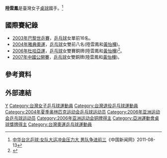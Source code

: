 {{Infobox sportsperson
| name                      = 陸雲鳳
| image                     = 
| image_size                = 
| alt                       = 
| real_name                 = 
| native_name               = 
| native_name_lang          = 
| romanizedname             = 
| english_name              = 
| birth_name                = 
| nationality               = 
| national_team             = 
| ethnicity                 = 
| hometown                  = 
| citizenship               = 
| birth_date                = {{Birth date and age|year=1984|month=1|day=16}}
| birth_place               = 
| death_date                = 
| death_place               = 
| resting_place             = 
| resting_place_coordinates = 
| monuments                 = 
| residence                 = 
| education                 = 
| alma_mater                = 
| occupation                = 
| years_active              = 1995 -
| agent                     = 
| height                    = {{height|m=1.78}}
| weight                    = {{weight|kg=59}}
| spouse                    = 
| country                   = 
| sport                     = 桌球
| position                  = 
| shoots                    = 
| catches                   = 
| disability                = 
| disability_class          = 
| weight_class              = 
| weight_class_type         = 
| rank                      = 
| event                     = 
| collegeteam               = 
| league                    = 
| league_type               = 
| club                      = 
| team                      = 
| turnedpro                 = 
| former_partner            = 黃怡樺、吳志祺
| coach                     = 
| retired                   = 
| coaching                  = 
| worlds                    = 
{{ubl
|'''2009年夏季世界大學運動會'''：混合雙打第二名
}}
| regionals                 = 
| nationals                 = 
{{ubl
|'''中華民國94年全國大專校院運動會公開女生組'''：桌球團體第一名
|'''中華民國98年全國大專校院運動會公開女生組'''：桌球單打第二名
}}
| olympics                  = 
| paralympics               = 
| commonwealth              = 
| highestranking            = 第18名 （2004年1月）
| pb                        = 
| medaltemplates            = 
{{MedalCountry|{{TPE}}}}
{{MedalSport|女子桌球}}
{{MedalCompetition|亞洲運動會}}
{{MedalBronze|2006年卡達多哈|女子雙打}}
{{MedalCompetition|夏季世界大學運動會}}
{{MedalBronze|2007年泰國曼谷|女子雙打}}
{{MedalSilver|2009年塞爾維亞貝爾格勒|混合雙打}}
| show-medals               = 
| updated                   = 2017年7月28日
}}
{{世大運獎牌記錄
|項目=桌球
|a1=2007
|b1=3
|c1=女子雙打
|a2=2009
|b2=2
|c2=混合雙打
}}
'''陸雲鳳'''{{BD|1984年|1月16日||}}是臺灣女子[[桌球|桌球]]國手。<ref>[http://sports.sina.com.cn/o/2011-08-13/22515701610.shtml 中华台北乒球:女队大运冲金压力大 男队争进前三]《中国新闻网》2011-08-13</ref>

==國際賽紀錄==
*[[2003年巴黎世乒賽|2003年巴黎世乒賽]]，[[桌球|乒乓球]]女單前16名。
*[[2004年雅典奧運|2004年雅典奧運]]，[[桌球|乒乓球]]女雙前八名(陸雲鳳和[[黃怡樺|黃怡樺]])。
*[[2006年杜哈亞運|2006年杜哈亞運]]，[[桌球|乒乓球]]女雙賽銅牌(陸雲鳳和[[黃怡樺|黃怡樺]])<ref name="中華奧林匹克委員會 2019">{{cite web | title=2006 杜哈亞運會 – 桌球 | website=中華奧林匹克委員會 | date=2019-06-30 | url=https://www.tpenoc.net/record/doha-2006-table-tennis/ | language=zh | access-date=2021-02-07}}</ref>。
*[[2007年中國公開賽|2007年中國公開賽]]，[[桌球|乒乓球]]女雙銅牌(陸雲鳳和[[黃怡樺|黃怡樺]])。

== 參考資料 ==
{{Reflist}}

== 外部連結 ==

{{DEFAULTSORT:Lu Yun-feng}}
[[Category:陸姓|Y]]
[[Category:台灣女子乒乓球運動員|Category:台灣女子乒乓球運動員]]
[[Category:台灣退役乒乓球運動員|Category:台灣退役乒乓球運動員]]
[[Category:2004年夏季奥林匹克运动会乒乓球运动员|Category:2004年夏季奥林匹克运动会乒乓球运动员]]
[[Category:2006年亚洲运动会乒乓球运动员|Category:2006年亚洲运动会乒乓球运动员]]
[[Category:2006年亚洲运动会铜牌得主|Category:2006年亚洲运动会铜牌得主]]
[[Category:亞洲運動會桌球獎牌得主|Category:亞洲運動會桌球獎牌得主]]
[[Category:台灣奧運乒乓球運動員|Category:台灣奧運乒乓球運動員]]